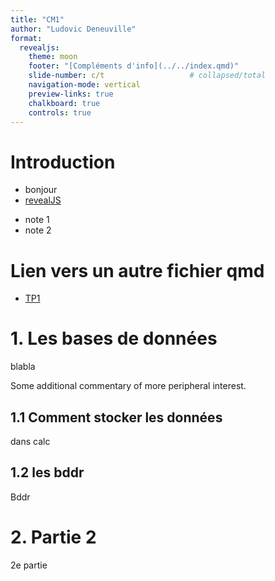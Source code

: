 ```yaml
---
title: "CM1"
author: "Ludovic Deneuville"
format: 
  revealjs: 
    theme: moon
    footer: "[Compléments d'info](../../index.qmd)"
    slide-number: c/t                   # collapsed/total
    navigation-mode: vertical
    preview-links: true
    chalkboard: true
    controls: true
---
```


# Introduction

- bonjour
- [revealJS](https://quarto.org/docs/presentations/revealjs/)

::: {.notes}
- note 1
- note 2
:::

# Lien vers un autre fichier qmd

- [TP1](docs/tp/tp1.qmd)

# 1. Les bases de données

blabla

::: aside
Some additional commentary of more peripheral interest.
:::

## 1.1 Comment stocker les données

dans calc

## 1.2 les bddr

Bddr

# 2. Partie 2

2e partie
